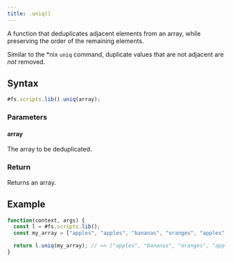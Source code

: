 ```yaml
---
title: .uniq()
---
```


A function that deduplicates adjacent elements from an array, while preserving the order of the remaining elements.

Similar to the \*nix `uniq` command, duplicate values that are not adjacent are _not_ removed.

## Syntax

```js
#fs.scripts.lib().uniq(array);
```

### Parameters

#### array

The array to be deduplicated.

### Return

Returns an array.

## Example

```js
function(context, args) {
  const l = #fs.scripts.lib();
  const my_array = ["apples", "apples", "bananas", "oranges", "apples", "limes"];

  return l.uniq(my_array); // => ["apples", "bananas", "oranges", "apples", "limes"]
}
```
